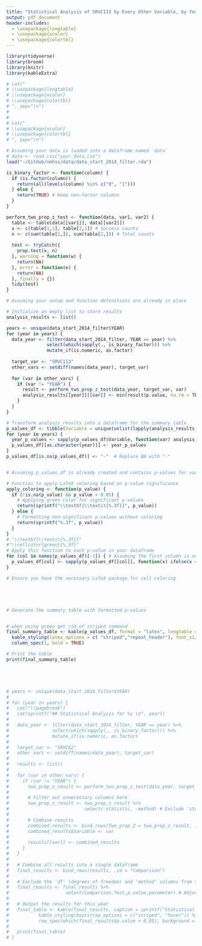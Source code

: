 ```yaml
---
title: "Statistical Analysis of SRVC113 by Every Other Variable, by Year"
output: pdf_document
header-includes:
  - \usepackage{longtable}
  - \usepackage{xcolor}
  - \usepackage{colortbl}
---
```


```r
library(tidyverse)
library(broom)
library(knitr)
library(kableExtra)

# cat("
# \\usepackage{longtable}
# \\usepackage{xcolor}
# \\usepackage{colortbl}
# ", sep="\n")
# 
# 
# cat("
# \\usepackage{xcolor}
# \\usepackage{colortbl}
# ", sep="\n")

# Assuming your data is loaded into a dataframe named `data`
# data <- read.csv("your_data.csv")
load("~/GitHub/nmhss/data/data_start_2014_filter.rda")

is_binary_factor <- function(column) {
  if (is.factor(column)) {
    return(all(levels(column) %in% c("0", "1")))
  } else {
    return(TRUE) # Keep non-factor columns
  }
}

perform_two_prop_z_test <- function(data, var1, var2) {
  table <- table(data[[var1]], data[[var2]])
  x <- c(table[1,1], table[2,1]) # Success counts
  n <- c(sum(table[1,]), sum(table[2,])) # Total counts
  
  test <- tryCatch({
    prop.test(x, n)
  }, warning = function(w) {
    return(NA)
  }, error = function(e) {
    return(NA)
  }, finally = {})
  tidy(test)
}
```







```r
# Assuming your setup and function definitions are already in place

# Initialize an empty list to store results
analysis_results <- list()

years <- unique(data_start_2014_filter$YEAR)
for (year in years) {
  data_year <- filter(data_start_2014_filter, YEAR == year) %>%
               select(which(sapply(., is_binary_factor))) %>%
               mutate_if(is.numeric, as.factor)
  
  target_var <- "SRVC113"
  other_vars <- setdiff(names(data_year), target_var)
  
  for (var in other_vars) {
    if (var != "YEAR") {
      result <- perform_two_prop_z_test(data_year, target_var, var)
      analysis_results[[year]][[var]] <- min(result$p.value, na.rm = TRUE)  # Storing the minimum p-value
    }
  }
}

# Transform analysis_results into a dataframe for the summary table
p_values_df <- tibble(Variable = unique(unlist(lapply(analysis_results, names))))
for (year in years) {
  year_p_values <- sapply(p_values_df$Variable, function(var) analysis_results[[as.character(year)]][[var]] %>% as.numeric())
  p_values_df[[as.character(year)]] <- year_p_values
}
p_values_df[is.na(p_values_df)] <- "-"  # Replace NA with "-"


# Assuming p_values_df is already created and contains p-values for various tests

# Function to apply LaTeX coloring based on p-value significance
apply_coloring <- function(p_value) {
  if (!is.na(p_value) && p_value > 0.05) {
    # Applying green color for significant p-values
    return(sprintf("\\textbf{\\textit{%.3f}}", p_value))
  } else {
    # Formatting non-significant p-values without coloring
    return(sprintf("%.3f", p_value))
  }
}
# "\\textbf{\\textit{%.3f}}"
#"\\cellcolor{green}{%.3f}"
# Apply this function to each p-value in your dataframe
for (col in names(p_values_df)[-1]) { # Assuming the first column is not p-values but variable names or similar
  p_values_df[col] <- sapply(p_values_df[[col]], function(x) ifelse(x == "-", x, apply_coloring(as.numeric(x))))
}

```


```r
# Ensure you have the necessary LaTeX package for cell coloring





# Generate the summary table with formatted p-values


# when using green get rid of striped command
final_summary_table <- kable(p_values_df, format = "latex", longtable = TRUE, booktabs = TRUE, caption = "P-values by SRVC113 and Year", escape = FALSE) %>%
  kable_styling(latex_options = c( "striped","repeat_header"), font_size = 7) %>%
  column_spec(1, bold = TRUE) 

# Print the table
print(final_summary_table)






```

```r
# years <- unique(data_start_2014_filter$YEAR)
# 
# for (year in years) {
#   cat("\\pagebreak")
#   cat(sprintf("## Statistical Analysis for %s \n", year))
#   
#   data_year <- filter(data_start_2014_filter, YEAR == year) %>% 
#                select(which(sapply(., is_binary_factor))) %>%
#                mutate_if(is.numeric, as.factor)
#   
#   target_var <- "SRVC62"
#   other_vars <- setdiff(names(data_year), target_var)
#   
#   results <- list()
#   
#   for (var in other_vars) {
#     if (var != "YEAR") {
#       two_prop_z_result <- perform_two_prop_z_test(data_year, target_var, var)
#       
#       # Filter out unnecessary columns here
#       two_prop_z_result <- two_prop_z_result %>%
#                            select(-statistic, -method) # Exclude 'statistic' and 'method'
#       
#       # Combine results
#       combined_results <- bind_rows(Two_prop_Z = two_prop_z_result, .id = "Test")
#       combined_results$Variable <- var
#       
#       results[[var]] <- combined_results
#     }
#   }
#   
#   # Combine all results into a single dataframe
#   final_results <- bind_rows(results, .id = "Comparison")
#   
#   # Exclude the 'df' (degrees of freedom) and 'method' columns from the final table
#   final_results <- final_results %>% 
#                     select(Comparison,Test,p.value,parameter) # Adjust as needed
# 
#   # Output the results for this year
#   final_table <- kable(final_results, caption = sprintf("Statistical Analysis for Year %s", year), escape = FALSE) %>%
#           kable_styling(bootstrap_options = c("striped", "hover")) %>%
#           row_spec(which(final_results$p.value < 0.05), background = "green")
#   
#   print(final_table)
# }
```

